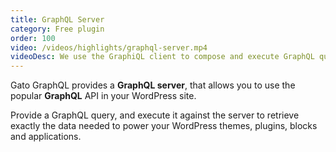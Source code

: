 ```yaml
---
title: GraphQL Server
category: Free plugin
order: 100
video: /videos/highlights/graphql-server.mp4
videoDesc: We use the GraphiQL client to compose and execute GraphQL queries. The GraphQL server processes the query, and gives a response with the requested data.
---
```


Gato GraphQL provides a **GraphQL server**, that allows you to use the popular **GraphQL** API in your WordPress site.

Provide a GraphQL query, and execute it against the server to retrieve exactly the data needed to power your WordPress themes, plugins, blocks and applications.
